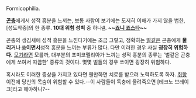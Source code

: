 Formicophilia.

'''[[곤충]]'''에게서 성적 흥분을 느끼는, 보통 사람이 보기에는 도저히 이해가 가지 않을 법한, [성도착증]의 한 종류.
'''10대 위험 성벽''' 중 하나[http://yaksha.egloos.com/1350875 #].
'''~~[[죠니 죠스타]]~~'''

곤충의 생김새에 성적 흥분을 느낀다기에는 조금 그렇고, 정확히는 [[벌]]같은 곤충에게 '''물리거나 쏘이면서'''성적 흥분을 느끼는 부류가 많다. 다만 이러한 경우 사실 '''굉장히 위험하다.''' [[모기]]라면 모를까, 대부분의 포미코펠리아가 느끼는 성적 흥분의 종류는 '벌같은 곤충에게 쏘여서 따끔한' 종류의 것이다. 몇몇 벌들의 경우 쏘이면 굉장히 위험하다. 

혹시라도 이러한 증상을 가지고 있다면 웬만하면 치료를 받으려 노력하도록 하자. [[취향입니다 존중해주시죠|취향]] 이전에 당신의 목숨이 위험할 수 있다.--이 사람들이 독충에 물려죽으면 [테크노 브레이크]라고 해야하나?--
